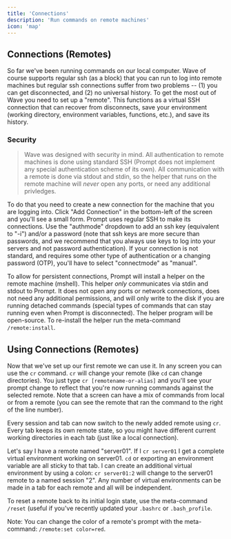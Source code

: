 ```yaml
---
title: 'Connections'
description: 'Run commands on remote machines'
icon: 'map'
---
```


## Connections (Remotes)

So far we've been running commands on our local computer.  Wave of course supports regular ssh (as a block) that you can run to log into remote machines but regular ssh connections suffer from two problems -- (1) you can get disconnected, and (2) no universal history.  To get the most out of Wave you need to set up a "remote".  This functions as a virtual SSH connection that can recover from disconnects, save your environment (working directory, environment variables, functions, etc.), and save its history.

### Security
> Wave was designed with security in mind.  All authentication to remote machines is done using standard SSH (Prompt does not implement any special authentication scheme of its own).  All communication with a remote is done via stdout and stdin, so the helper that runs on the remote machine will *never* open any ports, or need any additional privledges.

To do that you need to create a new connection for the machine that you are logging into.  Click "Add Connection" in the bottom-left of the screen and you'll see a small form.  Prompt uses regular SSH to make its connections.  Use the "authmode" dropdown to add an ssh key (equivalent to "-i") and/or a password (note that ssh keys are more secure than passwords, and we recommend that you always use keys to log into your servers and not password authentication).  If your connection is not standard, and requires some other type of authentication or a changing password (OTP), you'll have to select "connectmode" as "manual".

<Tip>

To allow for persistent connections, Prompt will install a helper on the remote machine (mshell).  This helper *only* communicates via stdin and stdout to Prompt.  It does not open any ports or network connections, does not need any additional permissions, and will only write to the disk if you are running detached commands (special types of commands that can stay running even when Prompt is disconnected).  The helper program will be open-source.  To re-install the helper run the meta-command ```/remote:install```.

</Tip>

## Using Connections (Remotes)

Now that we've set up our first remote we can use it.  In any screen you can use the `cr` command.  `cr` will change your remote (like `cd` can change directories).  You just type `cr [remotename-or-alias]` and you'll see your prompt change to reflect that you're now running commands against the selected remote.  Note that a screen can have a mix of commands from local or from a remote (you can see the remote that ran the command to the right of the line number).

Every session and tab can now switch to the newly added remote using `cr`.  Every tab keeps its own remote state, so you might have different current working directories in each tab (just like a local connection).

Let's say I have a remote named "server01".  If I `cr server01` I get a complete virtual environment working on server01.  `cd` or exporting an environment variable are all sticky to that tab.  I can create an additional virtual environment by using a colon: `cr server01:2` will change to the server01 remote to a named session "2".  Any number of virtual environments can be made in a tab for each remote and all will be independent.

To reset a remote back to its initial login state, use the meta-command `/reset` (useful if you've recently updated your `.bashrc` or `.bash_profile`.

Note: You can change the color of a remote's prompt with the meta-command: ```/remote:set color=red```.